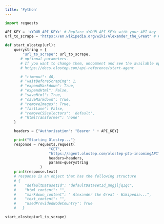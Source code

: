 ```yaml
---
title: 'Python'
---
```



```python
import requests

API_KEY = '<YOUR_API_KEY>' # Replace <YOUR_API_KEY> with your API key
url_to_scrape = "https://en.wikipedia.org/wiki/Alexander_the_Great" # Change this to the URL you want to scrape

def start_olostep(url):
    querystring = {
        "url_to_scrape": url_to_scrape,
       # optional parameters.
       # If you want to change them, uncomment and see the available options at:
       # https://docs.olostep.com/api-reference/start-agent

       # "timeout": 40,
       # "waitBeforeScraping": 1,
       # "expandMarkdown": True,
       # "expandHtml": False,
       # "saveHtml": True,
       # "saveMarkdown": True,
       # "removeImages": True,
       # "fastLane": False,
       # "removeCSSselectors": 'default',
       # "htmlTransformer": 'none'
    }

    headers = {"Authorization": "Bearer " + API_KEY}

    print("Starting Olostep...")
    response = requests.request(
                    "GET",
                    "https://agent.olostep.com/olostep-p2p-incomingAPI", # API endpoint
                    headers=headers,
                    params=querystring
                )
    print(response.text)
    # response is an object that has the following structure
    # {
    #    "defaultDatasetId": "defaultDatasetId_mngjljq1qc",
    #    "html_content": "",
    #    "markdown_content": " Alexander the Great - Wikipedia...",
    #    "text_content": "",
    #    "usedProvidedNodeCountry": True
    #   }

start_olostep(url_to_scrape)
```
